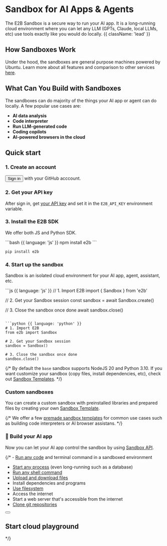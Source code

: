 

<HeroPattern />

# Sandbox for AI Apps & Agents

The E2B Sandbox is a secure way to run your AI app. It is a long-running cloud environment where you can let any LLM (GPTs, Claude, local LLMs, etc) use tools exactly like you would do locally. {{ className: 'lead' }}


## How Sandboxes Work
Under the hood, the sandboxes are general purpose machines powered by Ubuntu. Learn more about all features and comparison to other services [here](/sandbox/overview).


## What Can You Build with Sandboxes
The sandboxes can do majority of the things your AI app or agent can do locally. A few popular use cases are:

- **AI data analysis**
- **Code interpreter**
- **Run LLM-generated code**
- **Coding copilots**
- **AI-powered browsers in the cloud**

## Quick start

### 1. Create an account
<Button variant="textLink">Sign in</Button> with your GitHub acccount.

### 2. Get your API key
After sign in, get [your API key](/getting-started/api-key) and set it in the `E2B_API_KEY` environment variable.

### 3. Install the E2B SDK
We offer both JS and Python SDK.

<CodeGroup isRunnable={false}>
```bash {{ language: 'js' }}
npm install e2b
```

```bash {{ language: 'python' }}
pip install e2b
```
</CodeGroup>

### 4. Start up the sandbox
Sandbox is an isolated cloud environment for your AI app, agent, assistant, etc.

<CodeGroup isRunnable={false}>
```js {{ language: 'js' }}
// 1. Import E2B
import { Sandbox } from 'e2b'

// 2. Get your Sandbox session
const sandbox = await Sandbox.create()

// 3. Close the sandbox once done
await sandbox.close()
```

```python {{ language: 'python' }}
# 1. Import E2B
from e2b import Sandbox

# 2. Get your Sandbox session
sandbox = Sandbox()

# 3. Close the sandbox once done
sandbox.close()
```
</CodeGroup>

{/* <Note>
By default the `base` sandbox supports NodeJS 20 and Python 3.10. If you want customize your sandbox (copy files, install dependencies, etc), check out [Sandbox Templates](/sandbox/templates/custom).
</Note> */}

### Custom sandboxes
You can create a custom sandbox with preinstalled libraries and prepared files by creating your own [Sandbox Template](/sandbox/templates/overview).

{/* We offer a few [premade sandbox templates](/sandbox/template/prebuilt) for common use cases such as building code interpreters or AI browser assistans. */}

### 🎉 Build your AI app

Now you can let your AI app control the sandbox by using [Sandbox API](/sandbox/api/envs).

{/* - [Run any code](/agents/exec) and terminal command in a sandboxed environment
- [Start any process](/playgrounds/process) (even long-running such as a database)
- [Run any shell command](/agents/shell-commands)
- [Upload and download files](/playgrounds/filesystem#write-bytes)
- Install dependencies and programs
- [Use filesystem](/playgrounds/filesystem)
- Access the internet
- Start a web server that's accessible from the internet
- [Clone git repositories](/agents/clone-repo)

<div className="not-prose mb-16 mt-6 flex items-center gap-3">
  <Button
    href="/getting-started/installation"
    arrow="right"
    children="Getting Started"
  />
  <ButtonLoginToken />
</div>


## Start cloud playground


<CodeGroupAutoload
  path="quickstart"
  isRunnable={false}
/> */}
